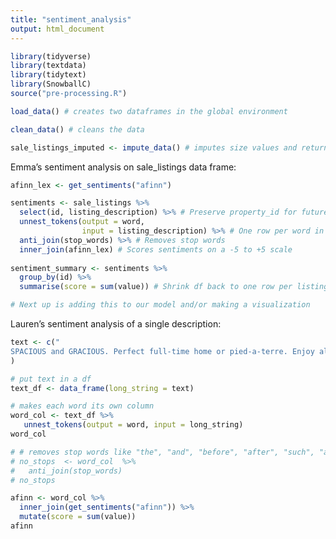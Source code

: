 ```yaml
---
title: "sentiment_analysis"
output: html_document
---
```


```r
library(tidyverse)
library(textdata)
library(tidytext)
library(SnowballC)
source("pre-processing.R")
```

```r
load_data() # creates two dataframes in the global environment

clean_data() # cleans the data

sale_listings_imputed <- impute_data() # imputes size values and returns a new dataframe
```

Emma's sentiment analysis on sale_listings data frame:
```r
afinn_lex <- get_sentiments("afinn")
```

```r
sentiments <- sale_listings %>% 
  select(id, listing_description) %>% # Preserve property_id for future use
  unnest_tokens(output = word,
                input = listing_description) %>% # One row per word in listing_description
  anti_join(stop_words) %>% # Removes stop words
  inner_join(afinn_lex) # Scores sentiments on a -5 to +5 scale
  
sentiment_summary <- sentiments %>% 
  group_by(id) %>% 
  summarise(score = sum(value)) # Shrink df back to one row per listing via total score

# Next up is adding this to our model and/or making a visualization
```

Lauren's sentiment analysis of a single description:
```r
text <- c("
SPACIOUS and GRACIOUS. Perfect full-time home or pied-a-terre. Enjoy all the conveniences of East 57th Street living in this exceptionally large and quiet one bedroom apartment with a windowed dining room that can also be converted into an office or nursery if desired. As an added bonus, the maintenance includes electricity and other utilities. This lovely home features an enormous open living/dining area, a spacious kitchen with plenty of cabinets and counter space, an extra-large master bedroom, extremely generous closets, and beautiful built-ins. The apartment is also extremely peaceful and quiet, as it faces north, with plenty of natural light and open city views. Set in a perfect Midtown location with easy access to multiple subway and bus lines, a Whole Foods across the street, Bloomingdale's around the corner and Central Park within walking distance. Easy access to the E train and Long Island City too! The Harridge House has an attentive full-time staff, a beautiful marble and glass lobby, renovated hallways, a roof deck, two newly renovated laundry rooms, bike storage, a computerized package tracking system and an on-site garage with direct building access. Please note the building does not allow dogs."
)
```

```r
# put text in a df
text_df <- data_frame(long_string = text) 

# makes each word its own column
word_col <- text_df %>% 
   unnest_tokens(output = word, input = long_string) 
word_col

# # removes stop words like "the", "and", "before", "after", "such", "as", etc.
# no_stops  <- word_col  %>%
#   anti_join(stop_words)
# no_stops
```

```r
afinn <- word_col %>% 
  inner_join(get_sentiments("afinn")) %>% 
  mutate(score = sum(value))
afinn
```
